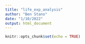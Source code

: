 ```yaml
---
title: "life_exp_analysis"
author: "Ben Stano"
date: "1/10/2022"
output: html_document
---
```


```r
knitr::opts_chunk$set(echo = TRUE)
```


